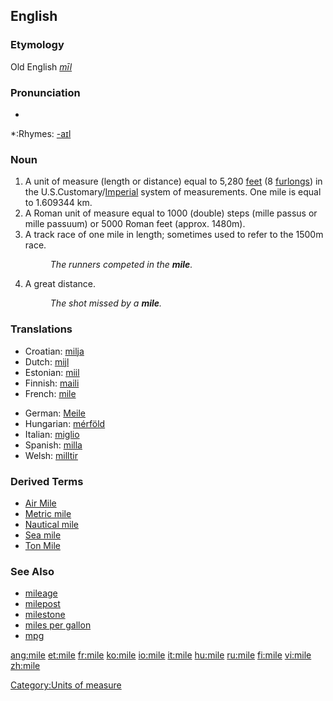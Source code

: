 ==English==
===Etymology===
Old English ''[[mīl]]''

===Pronunciation===
*{{audio|en-us-mile.ogg|Audio (US)}}

*:Rhymes: [[Rhymes:English:-aɪl|-aɪl]]

===Noun===
{{en-noun}}

# A unit of measure (length or distance) equal to 5,280 [[feet]] (8 [[furlong]]s) in the U.S.Customary/[[Imperial]] system of measurements. One mile is equal to 1.609344 km.
# A Roman unit of measure equal to 1000 (double) steps (mille passus or mille passuum) or 5000 Roman feet (approx. 1480m).
# A track race of one mile in length; sometimes used to refer to the 1500m race.
#:''The runners competed in the '''mile'''.''
#  {{slang}} A great distance.
#:''The shot missed by a '''mile'''.''

===Translations===
{{top}}
*Croatian: [[milja]] {{f}}
*Dutch: [[mijl]] {{m}}
*Estonian: [[miil]]
*Finnish: [[maili]]
*French: [[mile]] {{m}}
{{mid}}
*German: [[Meile]] {{f}}
*Hungarian: [[mérföld]]
*Italian: [[miglio]] {{m}}
*Spanish: [[milla]] {{f}}
*Welsh: [[milltir]]
{{bottom}}

===Derived Terms===
{{top}}
*[[Air Mile]]
*[[Metric mile]]
*[[Nautical mile]]
*[[Sea mile]]
*[[Ton Mile]]
{{bottom}}

===See Also===
{{top}}
*[[mileage]]
*[[milepost]]
*[[milestone]]
*[[miles per gallon]]
*[[mpg]]
{{bottom}}

[[Category:Units of measure]]

[[ang:mile]]
[[et:mile]]
[[fr:mile]]
[[ko:mile]]
[[io:mile]]
[[it:mile]]
[[hu:mile]]
[[ru:mile]]
[[fi:mile]]
[[vi:mile]]
[[zh:mile]]